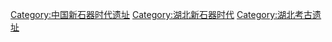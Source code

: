 [[Category:中国新石器时代遗址|Category:中国新石器时代遗址]]
[[Category:湖北新石器时代|Category:湖北新石器时代]]
[[Category:湖北考古遗址|Category:湖北考古遗址]]
